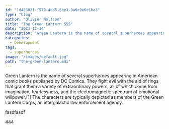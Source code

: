 ```yaml
---
id: "1d48303f-f579-4dd5-8be3-3a0c9e6e1ba3"
type: "blog"
author: "Olivier Wolfson"
title: "The Green Lantern 555"
date: "2023-12-14"
description: "Green Lantern is the name of several superheroes appearing in American comic books published by DC Comics. They fight evil with the aid of rings that grant them a variety of extraordinary powers, all of which come from imagination, fearlessness, and the electromagnetic spectrum of emotional willpower.[1] The characters are typically depicted as members of the Green Lantern Corps, an intergalactic law enforcement agency."
categories:
  - Development
tags:
  - superheroes
image: "/images/default.jpg"
path: "the-green-lantern.mdx"
---
```


Green Lantern is the name of several superheroes appearing in American comic books published by DC Comics. They fight evil with the aid of rings that grant them a variety of extraordinary powers, all of which come from imagination, fearlessness, and the electromagnetic spectrum of emotional willpower.[1] The characters are typically depicted as members of the Green Lantern Corps, an intergalactic law enforcement agency.

fasdfasdf

444
